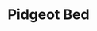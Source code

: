 ---
title: "Pidgeot Bed"
meta_title: "Pidgeot Bed craft"
description: "Craft de Pidgeot Bed"
rank: "b"
draft: false
name: "Pidgeot Bed"
recipe_img: "https://wiki.pokexgames.com/images/c/cb/Pidgeot_Bed1.png"
level: 68
craft_time: 57600
result: 1
value_npc: 1
ingredients:
  - name: "White Bed"
    quantity: 1
    item_img: "https://wiki.pokexgames.com/images/7/76/White_Bed.png"
    value_npc: 1
  - name: "Wingeon Tapestry"
    quantity: 2
    item_img: "https://wiki.pokexgames.com/images/a/a5/Wingeon_Tapestry.png"
    value_npc: 1
  - name: "Colored Feather"
    quantity: 120
    item_img: "https://wiki.pokexgames.com/images/2/27/Colored_Feather.png"
    value_npc: 1
  - name: "Planks"
    quantity: 200
    item_img: "https://wiki.pokexgames.com/images/b/b9/Planks.png"
    value_npc: 1
---